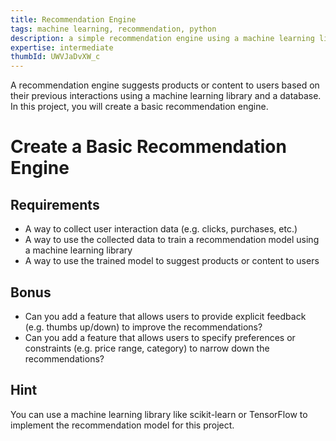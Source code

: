 ```yaml
---
title: Recommendation Engine
tags: machine learning, recommendation, python
description: a simple recommendation engine using a machine learning library and a database
expertise: intermediate
thumbId: UWVJaDvXW_c
---
```


A recommendation engine suggests products or content to users based on their previous interactions using a machine learning library and a database. In this project, you will create a basic recommendation engine.

<h1>Create a Basic Recommendation Engine</h1>
<h2>Requirements</h2>
<ul>
  <li>A way to collect user interaction data (e.g. clicks, purchases, etc.)</li>
  <li>
    A way to use the collected data to train a recommendation model using a
    machine learning library
  </li>
  <li>
    A way to use the trained model to suggest products or content to users
  </li>
</ul>
<h2>Bonus</h2>
<ul>
  <li>
    Can you add a feature that allows users to provide explicit feedback (e.g.
    thumbs up/down) to improve the recommendations?
  </li>
  <li>
    Can you add a feature that allows users to specify preferences or
    constraints (e.g. price range, category) to narrow down the recommendations?
  </li>
</ul>
<h2>Hint</h2>
<p>
  You can use a machine learning library like scikit-learn or TensorFlow to
  implement the recommendation model for this project.
</p>
